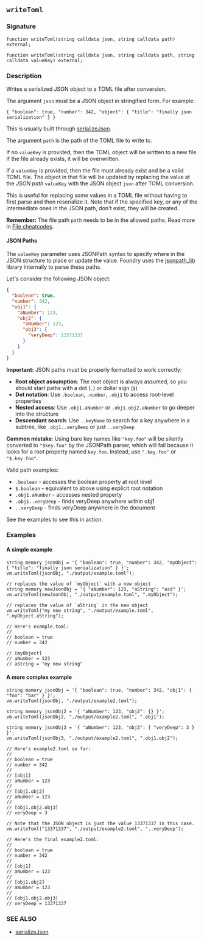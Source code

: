 ## `writeToml`

### Signature

```solidity
function writeToml(string calldata json, string calldata path) external;

function writeToml(string calldata json, string calldata path, string calldata valueKey) external;
```

### Description

Writes a serialized JSON object to a TOML file after conversion.

The argument `json` must be a JSON object in stringified form. For example:

```text
{ "boolean": true, "number": 342, "object": { "title": "finally json serialization" } }
```

This is usually built through [serializeJson](/reference/cheatcodes/serialize-json.mdx).

The argument `path` is the path of the TOML file to write to.

If no `valueKey` is provided, then the TOML object will be written to a new file. If the file already exists, it will be overwritten.

If a `valueKey` is provided, then the file must already exist and be a valid TOML file. The object in that file will be updated by replacing the value at the _JSON path_ `valueKey` with the JSON object `json` after TOML conversion.

This is useful for replacing some values in a TOML file without having to first parse and then reserialize it. Note that if the specified key, or any of the intermediate ones in the JSON path, don't exist, they will be created.

**Remember:** The file path `path` needs to be in the allowed paths. Read more in [File cheatcodes](/reference/cheatcodes/fs.mdx).

#### JSON Paths

The `valueKey` parameter uses JSONPath syntax to specify where in the JSON structure to place or update the value. Foundry uses the [jsonpath_lib](https://docs.rs/jsonpath_lib/latest/jsonpath_lib/) library internally to parse these paths.

Let's consider the following JSON object:

```json
{
  "boolean": true,
  "number": 342,
  "obj1": {
    "aNumber": 123,
    "obj2": {
      "aNumber": 123,
      "obj3": {
        "veryDeep": 13371337
      }
    }
  }
}
```

**Important:** JSON paths must be properly formatted to work correctly:

- **Root object assumption**: The root object is always assumed, so you should start paths with a dot (`.`) or dollar sign (`$`)
- **Dot notation**: Use `.boolean`, `.number`, `.obj1` to access root-level properties
- **Nested access**: Use `.obj1.aNumber` or `.obj1.obj2.aNumber` to go deeper into the structure
- **Descendant search**: Use `..keyName` to search for a key anywhere in a subtree, like `.obj1..veryDeep` or just `..veryDeep`

**Common mistake**: Using bare key names like `"key.foo"` will be silently converted to `"$key.foo"` by the JSONPath parser, which will fail because it looks for a root property named `key.foo`. Instead, use `".key.foo"` or `"$.key.foo"`.

Valid path examples:

- `.boolean` - accesses the boolean property at root level
- `$.boolean` - equivalent to above using explicit root notation
- `.obj1.aNumber` - accesses nested property
- `.obj1..veryDeep` - finds veryDeep anywhere within obj1
- `..veryDeep` - finds veryDeep anywhere in the document

See the examples to see this in action.

### Examples

#### A simple example

```solidity
string memory jsonObj = '{ "boolean": true, "number": 342, "myObject": { "title": "finally json serialization" } }';
vm.writeToml(jsonObj, "./output/example.toml");

// replaces the value of `myObject` with a new object
string memory newJsonObj = '{ "aNumber": 123, "aString": "asd" }';
vm.writeToml(newJsonObj, "./output/example.toml", ".myObject");

// replaces the value of `aString` in the new object
vm.writeToml("my new string", "./output/example.toml", ".myObject.aString");

// Here's example.toml:
//
// boolean = true
// number = 342

// [myObject]
// aNumber = 123
// aString = "my new string"
```

#### A more complex example

```solidity
string memory jsonObj = '{ "boolean": true, "number": 342, "obj1": { "foo": "bar" } }';
vm.writeToml(jsonObj, "./output/example2.toml");

string memory jsonObj2 = '{ "aNumber": 123, "obj2": {} }';
vm.writeToml(jsonObj2, "./output/example2.toml", ".obj1");

string memory jsonObj3 = '{ "aNumber": 123, "obj3": { "veryDeep": 3 } }';
vm.writeToml(jsonObj3, "./output/example2.toml", ".obj1.obj2");

// Here's example2.toml so far:
//
// boolean = true
// number = 342
//
// [obj1]
// aNumber = 123
//
// [obj1.obj2]
// aNumber = 123
//
// [obj1.obj2.obj3]
// veryDeep = 3

// Note that the JSON object is just the value 13371337 in this case.
vm.writeToml("13371337", "./output/example2.toml", "..veryDeep");

// Here's the final example2.toml:
//
// boolean = true
// number = 342
//
// [obj1]
// aNumber = 123
//
// [obj1.obj2]
// aNumber = 123
//
// [obj1.obj2.obj3]
// veryDeep = 13371337
```

### SEE ALSO

- [serializeJson](/reference/cheatcodes/serialize-json.mdx)
